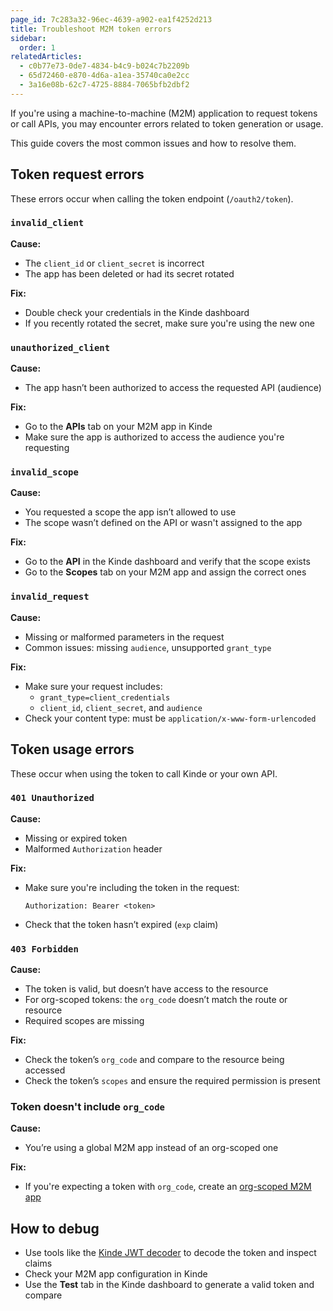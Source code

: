 ```yaml
---
page_id: 7c283a32-96ec-4639-a902-ea1f4252d213
title: Troubleshoot M2M token errors
sidebar:
  order: 1
relatedArticles:
  - c0b77e73-0de7-4834-b4c9-b024c7b2209b
  - 65d72460-e870-4d6a-a1ea-35740ca0e2cc
  - 3a16e08b-62c7-4725-8884-7065bfb2dbf2
---
```


If you're using a machine-to-machine (M2M) application to request tokens or call APIs, you may encounter errors related to token generation or usage.

This guide covers the most common issues and how to resolve them.

## Token request errors

These errors occur when calling the token endpoint (`/oauth2/token`).

### `invalid_client`

**Cause:**

- The `client_id` or `client_secret` is incorrect
- The app has been deleted or had its secret rotated

**Fix:**

- Double check your credentials in the Kinde dashboard
- If you recently rotated the secret, make sure you're using the new one

### `unauthorized_client`

**Cause:**

- The app hasn’t been authorized to access the requested API (audience)

**Fix:**

- Go to the **APIs** tab on your M2M app in Kinde
- Make sure the app is authorized to access the audience you're requesting

### `invalid_scope`

**Cause:**

- You requested a scope the app isn’t allowed to use
- The scope wasn’t defined on the API or wasn't assigned to the app

**Fix:**

- Go to the **API** in the Kinde dashboard and verify that the scope exists
- Go to the **Scopes** tab on your M2M app and assign the correct ones

### `invalid_request`

**Cause:**

- Missing or malformed parameters in the request
- Common issues: missing `audience`, unsupported `grant_type`

**Fix:**

- Make sure your request includes:
  - `grant_type=client_credentials`
  - `client_id`, `client_secret`, and `audience`
- Check your content type: must be `application/x-www-form-urlencoded`

## Token usage errors

These occur when using the token to call Kinde or your own API.

### `401 Unauthorized`

**Cause:**

- Missing or expired token
- Malformed `Authorization` header

**Fix:**

- Make sure you're including the token in the request:
  ```http
  Authorization: Bearer <token>
  ```
- Check that the token hasn’t expired (`exp` claim)

### `403 Forbidden`

**Cause:**

- The token is valid, but doesn’t have access to the resource
- For org-scoped tokens: the `org_code` doesn’t match the route or resource
- Required scopes are missing

**Fix:**

- Check the token’s `org_code` and compare to the resource being accessed
- Check the token’s `scopes` and ensure the required permission is present

### Token doesn't include `org_code`

**Cause:**

- You’re using a global M2M app instead of an org-scoped one

**Fix:**

- If you're expecting a token with `org_code`, create an [org-scoped M2M app](/machine-to-machine-applications/organization-scoped-m2m-apps/m2m-applications-for-organizations/)

## How to debug

- Use tools like the [Kinde JWT decoder](https://kinde.com/tools/online-jwt-decoder/) to decode the token and inspect claims
- Check your M2M app configuration in Kinde
- Use the **Test** tab in the Kinde dashboard to generate a valid token and compare
